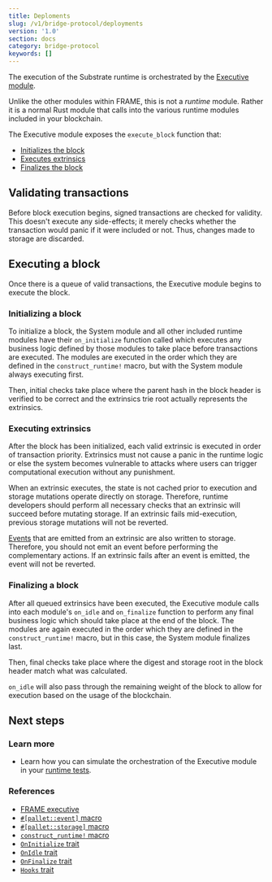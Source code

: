 ```yaml
---
title: Deploments
slug: /v1/bridge-protocol/deployments
version: '1.0'
section: docs
category: bridge-protocol
keywords: []
---
```


The execution of the Substrate runtime is orchestrated by the [Executive module](/v3/runtime/frame#executive-module).

Unlike the other modules within FRAME, this is not a _runtime_ module. Rather it is a normal Rust module
that calls into the various runtime modules included in your blockchain.

The Executive module exposes the `execute_block` function that:

- [Initializes the block](#initializing-a-block)
- [Executes extrinsics](#executing-extrinsics)
- [Finalizes the block](#finalizing-a-block)

## Validating transactions

Before block execution begins, signed transactions are checked for validity. This doesn't execute any
side-effects; it merely checks whether the transaction would panic if it were included or not. Thus,
changes made to storage are discarded.

## Executing a block

Once there is a queue of valid transactions, the Executive module begins to execute the block.

### Initializing a block

To initialize a block, the System module and all other included runtime modules have their
`on_initialize` function called which executes any business logic defined by those modules to take
place before transactions are executed. The modules are executed in the order which they are defined
in the `construct_runtime!` macro, but with the System module always executing first.

Then, initial checks take place where the parent hash in the block header is verified to be correct
and the extrinsics trie root actually represents the extrinsics.

### Executing extrinsics

After the block has been initialized, each valid extrinsic is executed in order of transaction
priority. Extrinsics must not cause a panic in the runtime logic or else the system becomes
vulnerable to attacks where users can trigger computational execution without any punishment.

When an extrinsic executes, the state is not cached prior to execution and storage mutations operate
directly on storage. Therefore, runtime developers should perform all necessary checks that an
extrinsic will succeed before mutating storage. If an extrinsic fails mid-execution, previous
storage mutations will not be reverted.

[Events](/v3/runtime/events-and-errors) that are emitted from an extrinsic are also written to storage. Therefore, you
should not emit an event before performing the complementary actions. If an extrinsic fails after an
event is emitted, the event will not be reverted.

### Finalizing a block

After all queued extrinsics have been executed, the Executive module calls into each module's
`on_idle` and `on_finalize` function to perform any final business logic which should take place at the end of the
block. The modules are again executed in the order which they are defined in the
`construct_runtime!` macro, but in this case, the System module finalizes last.

Then, final checks take place where the digest and storage root in the block header match what was
calculated.

`on_idle` will also pass through the remaining weight of the block to allow for execution based on the
usage of the blockchain.

## Next steps

### Learn more

- Learn how you can simulate the orchestration of the Executive module in your
  [runtime tests](/v3/runtime/testing).

### References

- [FRAME executive](/rustdocs/latest/frame_executive/index.html)
- [`#[pallet::event]` macro](/rustdocs/latest/frame_support/attr.pallet.html#event-palletevent-optional)
- [`#[pallet::storage]` macro](/rustdocs/latest/frame_support/attr.pallet.html#storage-palletstorage-optional)
- [`construct_runtime!` macro](/rustdocs/latest/frame_support/macro.construct_runtime.html)
- [`OnInitialize` trait](/rustdocs/latest/frame_support/traits/trait.OnInitialize.html)
- [`OnIdle` trait](/rustdocs/latest/frame_support/traits/trait.OnIdle.html)
- [`OnFinalize` trait](/rustdocs/latest/frame_support/traits/trait.OnFinalize.html)
- [`Hooks` trait](/rustdocs/latest/frame_support/traits/trait.Hooks.html)
